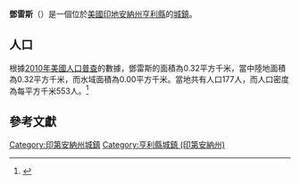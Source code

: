 {{noteTA
|G1=USState
|G2=地名
|G3=Unit
}}
{{Infobox settlement
|name            = 鄧雷斯
|native_name = Dunreith
|settlement_type          = [[鎮|城鎮]]
|image_skyline            = Henry County Indiana Incorporated and Unincorporated areas Dunreith Highlighted 1819162.svg
|imagesize                = 250px
|image_map                = 
|mapsize                  = 
|subdivision_type         = [[世界政區索引|國家]]
|subdivision_type1        = [[美国州份|州份]]
|subdivision_type2        = [[印地安納州行政區劃|縣]]
|subdivision_name         = [[美国|美国]]
|subdivision_name1        = [[印地安納州|印地安納州]]
|subdivision_name2        = [[亨利縣_(印地安納州)|亨利縣]]
|elevation_ft             = 1043
|elevation_m              = 318
|timezone                 = [[北美东部时区|EST]]
|area_total_km2           = 0.32
|area_land_km2            = 0.32
|area_water_km2           = 0.00
|area_total_sq_mi         = 
|area_land_sq_mi          = 
|area_water_sq_mi         = 
|population_as_of         = [[2010年美國人口普查|2010]]
|population_footnotes     = 
|population_total         = 177
|population_density_km2   = auto
|population_density_sq_mi = auto
|utc_offset               = -5
|coordinates              = {{coord|39|48|11|N|85|26|13|W|display=inline,title}}
| coor_pinpoint           = 
| coordinates_footnotes   = 
|timezone_DST             = EDT
|utc_offset_DST           = -4
|postal_code_type         = [[美國郵區編號|郵區編號]]
|postal_code              = 47337
|area_code                = [[北美電話區號765|765]]
|blank_name = [[地名信息系统|GNIS ID]]
|blank_info = 433801<ref name="GNIS">{{cite gnis|433801|Dunreith}}</ref>
}}
'''鄧雷斯'''（{{lang-en|Dunreith}}）是一個位於[[美國|美國]][[印地安納州|印地安納州]][[亨利縣_(印地安納州)|亨利縣]]的[[鎮|城鎮]]。

== 人口 ==
根據[[2010年美國人口普查|2010年美國人口普查]]的數據，鄧雷斯的面積為0.32平方千米，當中陸地面積為0.32平方千米，而水域面積為0.00平方千米。當地共有人口177人，而人口密度為每平方千米553人。<ref name="GR8">{{cite web|url=http://factfinder2.census.gov|publisher=[[美国人口调查局|美国人口调查局]]|accessdate=2011-05-14|title=American FactFinder|archive-date=2013-09-11|archive-url=https://web.archive.org/web/20130911234518/http://factfinder2.census.gov/|dead-url=no}}</ref>

== 參考文獻 ==
{{reflist}}

{{亨利縣 (印地安納州)}}

{{DEFAULTSORT:Dunreith, Indiana}}
[[Category:印第安納州城鎮|Category:印第安納州城鎮]]
[[Category:亨利縣城鎮_(印第安納州)|Category:亨利縣城鎮 (印第安納州)]]

{{Indiana-geo-stub}}